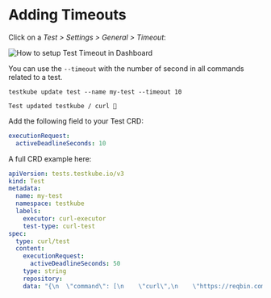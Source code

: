 
# Adding Timeouts

<Tabs>
<TabItem value="dashboard" label="Dashboard" default>

Click on a _Test > Settings > General > Timeout_:

![How to setup Test Timeout in Dashboard](../img/dashboard-timeout.png)

</TabItem>

<TabItem value="cli" label="CLI">

You can use the <code>--timeout</code> with the number of second in all commands related to a test.

```
testkube update test --name my-test --timeout 10
```

```title="Expected output:"
Test updated testkube / curl 🥇
```

</TabItem>

<TabItem value="crd" label="Custom Resource">
Add the following field to your Test CRD:

```yaml
executionRequest:
  activeDeadlineSeconds: 10
```

A full CRD example here:

```yaml
apiVersion: tests.testkube.io/v3
kind: Test
metadata:
  name: my-test
  namespace: testkube
  labels:
    executor: curl-executor
    test-type: curl-test
spec:
  type: curl/test
  content:
    executionRequest:
      activeDeadlineSeconds: 50
    type: string
    repository:
    data: "{\n  \"command\": [\n    \"curl\",\n    \"https://reqbin.com/echo/get/json\",\n    \"-H\",\n    \"'Accept: application/json'\"\n  ],\n  \"expected_status\": \"200\",\n  \"expected_body\": \"{\\\"success\\\":\\\"true\\\"}\"\n}"
```

</TabItem>

</Tabs>
